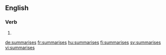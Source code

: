 
==English==

===Verb===
{{head|en|verb form}}

# {{en-third-person singular of|summarise}}

[[de:summarises]]
[[fr:summarises]]
[[hu:summarises]]
[[fi:summarises]]
[[sv:summarises]]
[[vi:summarises]]